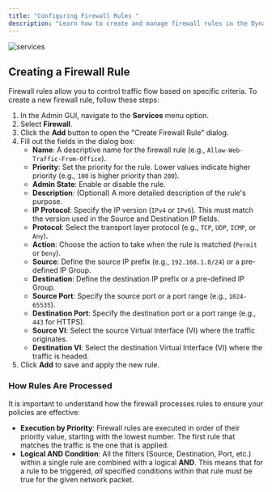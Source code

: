 ```yaml
---
title: "Configuring Firewall Rules "
description: "Learn how to create and manage firewall rules in the DynamicLink portal."
---
```


<div style={{ backgroundColor: 'black', padding: '20px', borderRadius: '8px', display: 'inline-block' }}>
  <img
    src="/Services/fw.png"
    alt="services "
    style={{ width:"91%", display: 'block', margin: '0 auto' }}
  />
</div>

## Creating a Firewall Rule

Firewall rules allow you to control traffic flow based on specific criteria. To create a new firewall rule, follow these steps:

1. In the Admin GUI, navigate to the **Services** menu option.
2. Select **Firewall**.
3. Click the **Add** button to open the "Create Firewall Rule" dialog.
4. Fill out the fields in the dialog box:
   - **Name**: A descriptive name for the firewall rule (e.g., `Allow-Web-Traffic-From-Office`).
   - **Priority**: Set the priority for the rule. Lower values indicate higher priority (e.g., `100` is higher priority than `200`).
   - **Admin State**: Enable or disable the rule.
   - **Description**: (Optional) A more detailed description of the rule's purpose.
   - **IP Protocol**: Specify the IP version (`IPv4` or `IPv6`). This must match the version used in the Source and Destination IP fields.
   - **Protocol**: Select the transport layer protocol (e.g., `TCP`, `UDP`, `ICMP`, or `Any`).
   - **Action**: Choose the action to take when the rule is matched (`Permit` or `Deny`).
   - **Source**: Define the source IP prefix (e.g., `192.168.1.0/24`) or a pre-defined IP Group.
   - **Destination**: Define the destination IP prefix or a pre-defined IP Group.
   - **Source Port**: Specify the source port or a port range (e.g., `1024-65535`).
   - **Destination Port**: Specify the destination port or a port range (e.g., `443` for HTTPS).
   - **Source VI**: Select the source Virtual Interface (VI) where the traffic originates.
   - **Destination VI**: Select the destination Virtual Interface (VI) where the traffic is headed.
5. Click **Add** to save and apply the new rule.

### How Rules Are Processed

It is important to understand how the firewall processes rules to ensure your policies are effective:

- **Execution by Priority**: Firewall rules are executed in order of their priority value, starting with the lowest number. The first rule that matches the traffic is the one that is applied.
- **Logical AND Condition**: All the filters (Source, Destination, Port, etc.) within a single rule are combined with a logical **AND**. This means that for a rule to be triggered, _all_ specified conditions within that rule must be true for the given network packet.